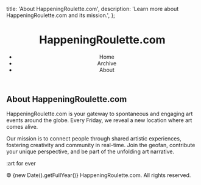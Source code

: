 
  title: 'About HappeningRoulette.com',
  description: 'Learn more about HappeningRoulette.com and its mission.',
};

<div className="min-h-screen flex flex-col">
  <header className="bg-gray-800 text-white p-4 flex justify-between items-center">
    <h1 className="text-2xl font-bold">HappeningRoulette.com</h1>
    <nav>
      <ul className="flex space-x-4">
        <li><Link href="/" className="hover:text-gray-300">Home</Link></li>
        <li><Link href="/archive" className="hover:text-gray-300">Archive</Link></li>
        <li><Link href="/about" className="hover:text-gray-300">About</Link></li>
      </ul>
    </nav>
  </header>

  <main className="flex-grow container mx-auto p-8 text-center">
    <h2 className="text-4xl font-bold mb-6 text-gray-800">About HappeningRoulette.com</h2>
    <p className="text-lg text-gray-700 mb-4">
      HappeningRoulette.com is your gateway to spontaneous and engaging art events around the globe.
      Every Friday, we reveal a new location where art comes alive.
    </p>
    <p className="text-lg text-gray-700 mb-4">
      Our mission is to connect people through shared artistic experiences, fostering creativity and community
      in real-time. Join the geofan, contribute your unique perspective, and be part of the unfolding art narrative.
    </p>
    <p className="text-lg text-gray-700 font-semibold mt-8">
      :art for ever
    </p>
  </main>

  <footer className="bg-gray-800 text-white p-4 text-center mt-8">
    <p>&copy; {new Date().getFullYear()} HappeningRoulette.com. All rights reserved.</p>
  </footer>
</div>
